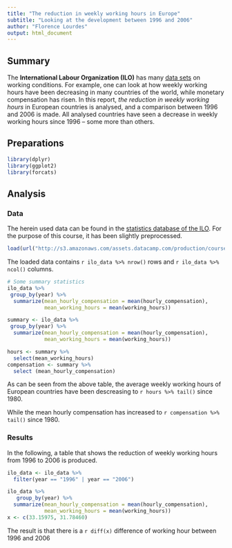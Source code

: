 ```yaml
---
title: "The reduction in weekly working hours in Europe" 
subtitle: "Looking at the development between 1996 and 2006"
author: "Florence Lourdes"
output: html_document
---
```


## Summary

The **International Labour Organization (ILO)** has many [data sets](http://www.ilo.org/global/statistics-and-databases/lang--en/index.htm) on working conditions. For example, one can look at how weekly working hours have been decreasing in many countries of the world, while monetary compensation has risen. In this report, *the reduction in weekly working hours* in European countries is analysed, and a comparison between 1996 and 2006 is made. All analysed countries have seen a decrease in weekly working hours since 1996 -- some more than others.

## Preparations

```r
library(dplyr)
library(ggplot2)
library(forcats)
```

## Analysis

### Data

The herein used data can be found in the [statistics database of the ILO](http://www.ilo.org/ilostat/faces/wcnav_defaultSelection;ILOSTATCOOKIE=ZOm2Lqrr-OIuzxNGn2_08bNe9AmHQ1kUA6FydqyZJeIudFLb2Yz5!1845546174?_afrLoop=32158017365146&_afrWindowMode=0&_afrWindowId=null#!%40%40%3F_afrWindowId%3Dnull%26_afrLoop%3D32158017365146%26_afrWindowMode%3D0%26_adf.ctrl-state%3D4cwaylvi8_4). For the purpose of this course, it has been slightly preprocessed.

```r
load(url("http://s3.amazonaws.com/assets.datacamp.com/production/course_5807/datasets/ilo_data.RData"))
```

The loaded data contains `r ilo_data %>% nrow()` rows and `r ilo_data %>% ncol()` columns.

```r
# Some summary statistics
ilo_data %>%
 group_by(year) %>%
  summarize(mean_hourly_compensation = mean(hourly_compensation),
            mean_working_hours = mean(working_hours))
```

```r
summary <- ilo_data %>%
 group_by(year) %>%
  summarize(mean_hourly_compensation = mean(hourly_compensation),
            mean_working_hours = mean(working_hours))
```

```r
hours <- summary %>%
  select(mean_working_hours)
compensation <- summary %>% 
  select (mean_hourly_compensation)
```

As can be seen from the above table, the average weekly working hours of European countries have been descreasing to `r hours %>% tail()` since 1980.

While the mean hourly compensation has increased to `r compensation %>% tail()` since 1980.

### Results

In the following, a table that shows the reduction of weekly working hours from 1996 to 2006 is produced.

```r
ilo_data <- ilo_data %>%
  filter(year == "1996" | year == "2006")

ilo_data %>%
   group_by(year) %>%
  summarize(mean_hourly_compensation = mean(hourly_compensation),
            mean_working_hours = mean(working_hours))
x <- c(33.15975, 31.78460) 
```

The result is that there is a `r diff(x)` difference of working hour between 1996 and 2006
